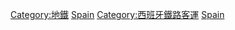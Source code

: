 [[Category:地鐵|Category:地鐵]]
[[Category:各國城市軌道交通|Spain]]
[[Category:西班牙鐵路客運|Category:西班牙鐵路客運]]
[[Category:歐洲城市軌道交通|Spain]]